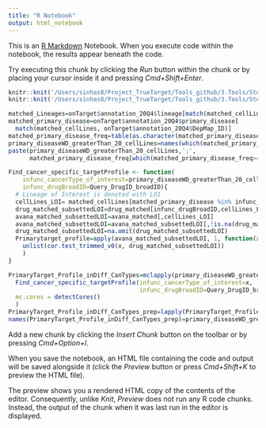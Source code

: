 ```yaml
---
title: "R Notebook"
output: html_notebook
---
```


This is an [R Markdown](http://rmarkdown.rstudio.com) Notebook. When you execute code within the notebook, the results appear beneath the code. 

Try executing this chunk by clicking the *Run* button within the chunk or by placing your cursor inside it and pressing *Cmd+Shift+Enter*. 

<!-- Finding cancer specific target prediction for a query drug -->
<!-- Scripts and data needed -->
```r
knitr::knit('/Users/sinhas8/Project_TrueTarget/Tools_github/3.Tools/Step0B_Data_and_Libraries.Rmd')
knitr::knit('/Users/sinhas8/Project_TrueTarget/Tools_github/3.Tools/Step0_Write_Functions.Rmd')
```
<!-- Step 0: Find Lineages with greater than 20 cell lines -->
```r
matched_Lineages=onTarget$annotation_20Q4$lineage[match(matched_cellLines, onTarget$annotation_20Q4$DepMap_ID)]
matched_primary_disease=onTarget$annotation_20Q4$primary_disease[
  match(matched_cellLines, onTarget$annotation_20Q4$DepMap_ID)]
matched_primary_disease_freq=table(as.character(matched_primary_disease))
primary_diseaseWD_greaterThan_20_cellLines=names(which(matched_primary_disease_freq>=20))
paste(primary_diseaseWD_greaterThan_20_cellLines,';',
      matched_primary_disease_freq[which(matched_primary_disease_freq>=20)], sep = '')
```
<!-- Step 1: Function to compute Primary-target profile in lineages with greater than 20 cell lines -->
```r
Find_cancer_specific_targetProfile <- function(
    infunc_cancerType_of_interest=primary_diseaseWD_greaterThan_20_cellLines[1],
    infunc_drugBroadID=Query_DrugID_broadID){
  # Lineage of Interest is denoted with LOI
  cellLines_LOI= matched_cellLines[matched_primary_disease %in% infunc_cancerType_of_interest]
  drug_matched_subsettedLOI=drug_matched[infunc_drugBroadID,cellLines_LOI]
  avana_matched_subsettedLOI=avana_matched[,cellLines_LOI]
  avana_matched_subsettedLOI=avana_matched_subsettedLOI[,!is.na(drug_matched_subsettedLOI)]
  drug_matched_subsettedLOI=na.omit(drug_matched_subsettedLOI)
  Primarytarget_profile=apply(avana_matched_subsettedLOI, 1, function(x)
    unlist(cor.test_trimmed_v0(x, drug_matched_subsettedLOI))
    )
}
```
<!-- Step 2: Call Function and preprocess results -->
```r
PrimaryTarget_Profile_inDiff_CanTypes=mclapply(primary_diseaseWD_greaterThan_20_cellLines, function(x)
  Find_cancer_specific_targetProfile(infunc_cancerType_of_interest=x,
                                     infunc_drugBroadID=Query_DrugID_broadID),
  mc.cores = detectCores()
  )
PrimaryTarget_Profile_inDiff_CanTypes_prep=lapply(PrimaryTarget_Profile_inDiff_CanTypes, t)
names(PrimaryTarget_Profile_inDiff_CanTypes_prep)=primary_diseaseWD_greaterThan_20_cellLines
```


Add a new chunk by clicking the *Insert Chunk* button on the toolbar or by pressing *Cmd+Option+I*.

When you save the notebook, an HTML file containing the code and output will be saved alongside it (click the *Preview* button or press *Cmd+Shift+K* to preview the HTML file). 

The preview shows you a rendered HTML copy of the contents of the editor. Consequently, unlike *Knit*, *Preview* does not run any R code chunks. Instead, the output of the chunk when it was last run in the editor is displayed.

